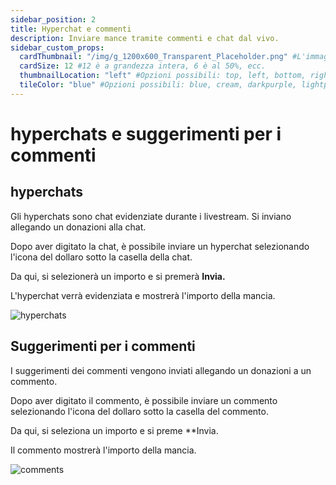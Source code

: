 ```yaml
---
sidebar_position: 2
title: Hyperchat e commenti
description: Inviare mance tramite commenti e chat dal vivo.
sidebar_custom_props:
  cardThumbnail: "/img/g_1200x600_Transparent_Placeholder.png" #L'immagine di anteprima sulla scheda della categoria.
  cardSize: 12 #12 è a grandezza intera, 6 è al 50%, ecc.
  thumbnailLocation: "left" #Opzioni possibili: top, left, bottom, right, none
  tileColor: "blue" #Opzioni possibili: blue, cream, darkpurple, lightpurple, mauve, orange, pink, none
---
```


# hyperchats e suggerimenti per i commenti

## hyperchats

Gli hyperchats sono chat evidenziate durante i livestream. Si inviano allegando un donazioni alla chat.

Dopo aver digitato la chat, è possibile inviare un hyperchat selezionando l'icona del dollaro sotto la casella della chat.

Da qui, si selezionerà un importo e si premerà **Invia.**

L'hyperchat verrà evidenziata e mostrerà l'importo della mancia.

![hyperchats](https://thumbs.odycdn.com/5cb27970680ea458b6704ce98729c20f.webp)

## Suggerimenti per i commenti

I suggerimenti dei commenti vengono inviati allegando un donazioni a un commento.

Dopo aver digitato il commento, è possibile inviare un commento selezionando l'icona del dollaro sotto la casella del commento.

Da qui, si seleziona un importo e si preme **Invia.

Il commento mostrerà l'importo della mancia.

![comments](https://thumbs.odycdn.com/034b163699b2244615a09415df643dfe.webp)
